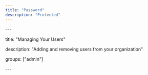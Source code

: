 ```yaml
---
title: "Password"
description: "Protected"
---
```


\---

title: "Managing Your Users"

description: "Adding and removing users from your organization"

groups: \["admin"]

\---
